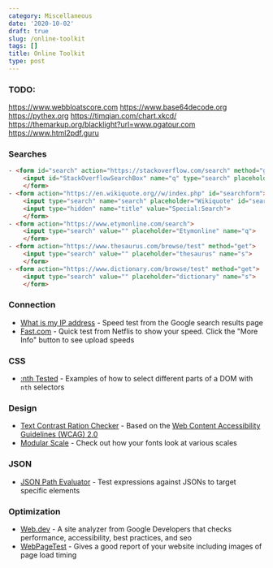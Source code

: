 ```yaml
---
category: Miscellaneous
date: '2020-10-02'
draft: true
slug: /online-toolkit
tags: []
title: Online Toolkit
type: post
---
```



### TODO:

https://www.webbloatscore.com
https://www.base64decode.org
https://pythex.org
https://timqian.com/chart.xkcd/
https://themarkup.org/blacklight?url=www.pgatour.com
https://www.html2pdf.guru



### Searches

```html
- <form id="search" action="https://stackoverflow.com/search" method="get">
    <input id="StackOverflowSearchBox" name="q" type="search" placeholder="StackOverflow" value="" maxlength="240">
	</form>
- <form action="https://en.wikiquote.org//w/index.php" id="searchform">
    <input type="search" name="search" placeholder="Wikiquote" id="searchInputWikiQuote">
    <input type="hidden" name="title" value="Special:Search">
	</form>
- <form action="https://www.etymonline.com/search">
	<input type="search" value="" placeholder="Etymonline" name="q">
	</form>
- <form action="https://www.thesaurus.com/browse/test" method="get">
	<input type="search" value="" placeholder="thesaurus" name="s">
    </form>
- <form action="https://www.dictionary.com/browse/test" method="get">
	<input type="search" value="" placeholder="dictionary" name="s">
    </form>
```



### Connection

- [What is my IP address](https://www.google.com/search?q=what+is+my+ip+address) - Speed test from the Google search results page
- [Fast.com](https://www.google.com/search?q=speed+test) - Quick test from Netflis to show your speed. Click the "More Info" button to see upload speeds


### CSS

- [:nth Tested](https://css-tricks.com/examples/nth-child-tester/) - Examples of how to select different parts of a DOM with `nth` selectors


### Design

- [Text Contrast Ration Checker](https://snook.ca/technical/colour_contrast/colour.html#fg=33FF33,bg=333333) - Based on the [Web Content Accessibility Guidelines (WCAG) 2.0](https://www.w3.org/TR/WCAG20/)
- [Modular Scale](https://www.modularscale.com) - Check out how your fonts look at various scales


### JSON

- [JSON Path Evaluator](http://jsonpath.com/?) - Test expressions against JSONs to target specific elements


### Optimization

- [Web.dev](https://web.dev/measure/) - A site analyzer from Google Developers that checks performance, accessibility, best practices, and seo
- [WebPageTest](https://www.webpagetest.org) - Gives a good report of your website including images of page load timing